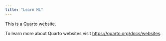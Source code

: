 ```yaml
---
title: "Learn ML"
---
```


This is a Quarto website.

To learn more about Quarto websites visit <https://quarto.org/docs/websites>.
